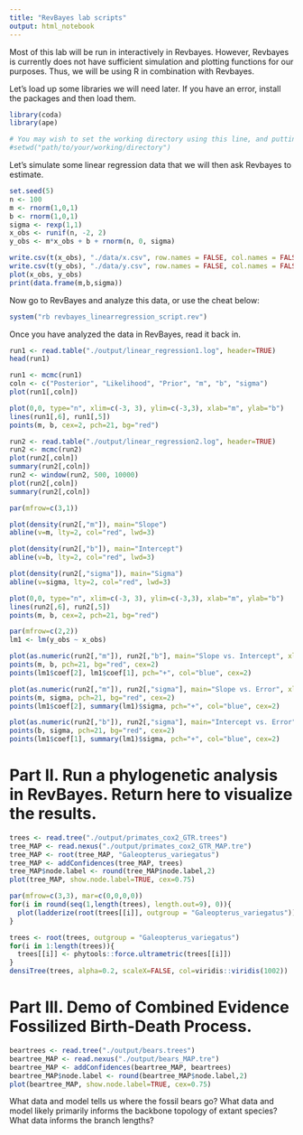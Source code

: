 ```yaml
---
title: "RevBayes lab scripts"
output: html_notebook
---
```


Most of this lab will be run in interactively in Revbayes. However, Revbayes is currently does not have sufficient simulation and plotting functions for our purposes. Thus, we will be using R in combination with Revbayes.  

Let's load up some libraries we will need later. If you have an error, install the packages and then load them.
```r
library(coda)
library(ape)
```


```r
# You may wish to set the working directory using this line, and putting your working directory in quotes.
#setwd("path/to/your/working/directory")
```

Let's simulate some linear regression data that we will then ask Revbayes to estimate.

```r
set.seed(5)
n <- 100
m <- rnorm(1,0,1)
b <- rnorm(1,0,1)
sigma <- rexp(1,1)
x_obs <- runif(n, -2, 2)
y_obs <- m*x_obs + b + rnorm(n, 0, sigma)

write.csv(t(x_obs), "./data/x.csv", row.names = FALSE, col.names = FALSE, )
write.csv(t(y_obs), "./data/y.csv", row.names = FALSE, col.names = FALSE)
plot(x_obs, y_obs)
print(data.frame(m,b,sigma))

```

Now go to RevBayes and analyze this data, or use the cheat below:

```r
system("rb revbayes_linearregression_script.rev")

```

Once you have analyzed the data in RevBayes, read it back in. 

```r
run1 <- read.table("./output/linear_regression1.log", header=TRUE)
head(run1)

```


```r
run1 <- mcmc(run1)
coln <- c("Posterior", "Likelihood", "Prior", "m", "b", "sigma")
plot(run1[,coln])
```

```r
plot(0,0, type="n", xlim=c(-3, 3), ylim=c(-3,3), xlab="m", ylab="b")
lines(run1[,6], run1[,5])
points(m, b, cex=2, pch=21, bg="red")
```



```r
run2 <- read.table("./output/linear_regression2.log", header=TRUE)
run2 <- mcmc(run2)
plot(run2[,coln])
summary(run2[,coln])
run2 <- window(run2, 500, 10000)
plot(run2[,coln])
summary(run2[,coln])
```

```r
par(mfrow=c(3,1))

plot(density(run2[,"m"]), main="Slope")
abline(v=m, lty=2, col="red", lwd=3)

plot(density(run2[,"b"]), main="Intercept")
abline(v=b, lty=2, col="red", lwd=3)

plot(density(run2[,"sigma"]), main="Sigma")
abline(v=sigma, lty=2, col="red", lwd=3)

```

```r
plot(0,0, type="n", xlim=c(-3, 3), ylim=c(-3,3), xlab="m", ylab="b")
lines(run2[,6], run2[,5])
points(m, b, cex=2, pch=21, bg="red")
```


```r
par(mfrow=c(2,2))
lm1 <- lm(y_obs ~ x_obs)

plot(as.numeric(run2[,"m"]), run2[,"b"], main="Slope vs. Intercept", xlab="Slope", ylab="Intercept", pch=21, col="gray50", bg="gray50", xlim=c(-2,2), ylim=c(-2,2))
points(m, b, pch=21, bg="red", cex=2)
points(lm1$coef[2], lm1$coef[1], pch="+", col="blue", cex=2)

plot(as.numeric(run2[,"m"]), run2[,"sigma"], main="Slope vs. Error", xlab="Slope", ylab="Error", pch=21, col="gray50", bg="gray50", xlim=c(-2,2), ylim=c(0,4))
points(m, sigma, pch=21, bg="red", cex=2)
points(lm1$coef[2], summary(lm1)$sigma, pch="+", col="blue", cex=2)

plot(as.numeric(run2[,"b"]), run2[,"sigma"], main="Intercept vs. Error", xlab="Intercept", ylab="Error", pch=21, col="gray50", bg="gray50", xlim=c(-2,2), ylim=c(0,4))
points(b, sigma, pch=21, bg="red", cex=2)
points(lm1$coef[1], summary(lm1)$sigma, pch="+", col="blue", cex=2)

```

# Part II. Run a phylogenetic analysis in RevBayes. Return here to visualize the results. 

```r
trees <- read.tree("./output/primates_cox2_GTR.trees")
tree_MAP <- read.nexus("./output/primates_cox2_GTR_MAP.tre")
tree_MAP <- root(tree_MAP, "Galeopterus_variegatus")
tree_MAP <- addConfidences(tree_MAP, trees)
tree_MAP$node.label <- round(tree_MAP$node.label,2)
plot(tree_MAP, show.node.label=TRUE, cex=0.75)
```


```r
par(mfrow=c(3,3), mar=c(0,0,0,0))
for(i in round(seq(1,length(trees), length.out=9), 0)){
  plot(ladderize(root(trees[[i]], outgroup = "Galeopterus_variegatus")), cex=0.5)
}
```

```r
trees <- root(trees, outgroup = "Galeopterus_variegatus")
for(i in 1:length(trees)){
  trees[[i]] <- phytools::force.ultrametric(trees[[i]])
}
densiTree(trees, alpha=0.2, scaleX=FALSE, col=viridis::viridis(1002))
```

# Part III. Demo of Combined Evidence Fossilized Birth-Death Process. 

```r
beartrees <- read.tree("./output/bears.trees")
beartree_MAP <- read.nexus("./output/bears_MAP.tre")
beartree_MAP <- addConfidences(beartree_MAP, beartrees)
beartree_MAP$node.label <- round(beartree_MAP$node.label,2)
plot(beartree_MAP, show.node.label=TRUE, cex=0.75)
```

What data and model tells us where the fossil bears go?
What data and model likely primarily informs the backbone topology of extant species?
What data informs the branch lengths? 
